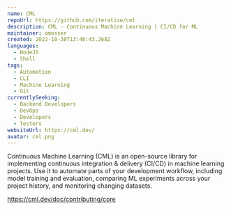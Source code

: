 ```yaml
---
name: CML
repoUrl: https://github.com/iterative/cml
description: CML - Continuous Machine Learning | CI/CD for ML
maintainer: omesser
created: 2022-10-30T13:40:43.268Z
languages:
  - NodeJS
  - Shell
tags:
  - Automation
  - CLI
  - Machine Learning
  - Git
currentlySeeking:
  - Backend Developers
  - DevOps
  - Developers
  - Testers
websiteUrl: https://cml.dev/
avatar: cml.png
---
```


<Overview>

Continuous Machine Learning (CML) is an open-source library for implementing continuous integration & delivery (CI/CD) in machine learning projects. Use it to automate parts of your development workflow, including model training and evaluation, comparing ML experiments across your project history, and monitoring changing datasets.

</Overview>

<Contributing>

https://cml.dev/doc/contributing/core

</Contributing>
